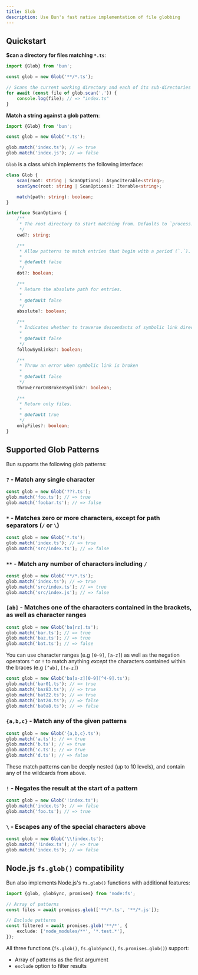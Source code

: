 ```yaml
---
title: Glob
description: Use Bun's fast native implementation of file globbing
---
```


## Quickstart

**Scan a directory for files matching `*.ts`**:

```ts
import {Glob} from 'bun';

const glob = new Glob('**/*.ts');

// Scans the current working directory and each of its sub-directories recursively
for await (const file of glob.scan('.')) {
	console.log(file); // => "index.ts"
}
```

**Match a string against a glob pattern**:

```ts
import {Glob} from 'bun';

const glob = new Glob('*.ts');

glob.match('index.ts'); // => true
glob.match('index.js'); // => false
```

`Glob` is a class which implements the following interface:

```ts
class Glob {
	scan(root: string | ScanOptions): AsyncIterable<string>;
	scanSync(root: string | ScanOptions): Iterable<string>;

	match(path: string): boolean;
}

interface ScanOptions {
	/**
	 * The root directory to start matching from. Defaults to `process.cwd()`
	 */
	cwd?: string;

	/**
	 * Allow patterns to match entries that begin with a period (`.`).
	 *
	 * @default false
	 */
	dot?: boolean;

	/**
	 * Return the absolute path for entries.
	 *
	 * @default false
	 */
	absolute?: boolean;

	/**
	 * Indicates whether to traverse descendants of symbolic link directories.
	 *
	 * @default false
	 */
	followSymlinks?: boolean;

	/**
	 * Throw an error when symbolic link is broken
	 *
	 * @default false
	 */
	throwErrorOnBrokenSymlink?: boolean;

	/**
	 * Return only files.
	 *
	 * @default true
	 */
	onlyFiles?: boolean;
}
```

## Supported Glob Patterns

Bun supports the following glob patterns:

### `?` - Match any single character

```ts
const glob = new Glob('???.ts');
glob.match('foo.ts'); // => true
glob.match('foobar.ts'); // => false
```

### `*` - Matches zero or more characters, except for path separators (`/` or `\`)

```ts
const glob = new Glob('*.ts');
glob.match('index.ts'); // => true
glob.match('src/index.ts'); // => false
```

### `**` - Match any number of characters including `/`

```ts
const glob = new Glob('**/*.ts');
glob.match('index.ts'); // => true
glob.match('src/index.ts'); // => true
glob.match('src/index.js'); // => false
```

### `[ab]` - Matches one of the characters contained in the brackets, as well as character ranges

```ts
const glob = new Glob('ba[rz].ts');
glob.match('bar.ts'); // => true
glob.match('baz.ts'); // => true
glob.match('bat.ts'); // => false
```

You can use character ranges (e.g `[0-9]`, `[a-z]`) as well as the negation operators `^` or `!` to match anything _except_ the characters contained within the braces (e.g `[^ab]`, `[!a-z]`)

```ts
const glob = new Glob('ba[a-z][0-9][^4-9].ts');
glob.match('bar01.ts'); // => true
glob.match('baz83.ts'); // => true
glob.match('bat22.ts'); // => true
glob.match('bat24.ts'); // => false
glob.match('ba0a8.ts'); // => false
```

### `{a,b,c}` - Match any of the given patterns

```ts
const glob = new Glob('{a,b,c}.ts');
glob.match('a.ts'); // => true
glob.match('b.ts'); // => true
glob.match('c.ts'); // => true
glob.match('d.ts'); // => false
```

These match patterns can be deeply nested (up to 10 levels), and contain any of the wildcards from above.

### `!` - Negates the result at the start of a pattern

```ts
const glob = new Glob('!index.ts');
glob.match('index.ts'); // => false
glob.match('foo.ts'); // => true
```

### `\` - Escapes any of the special characters above

```ts
const glob = new Glob('\\!index.ts');
glob.match('!index.ts'); // => true
glob.match('index.ts'); // => false
```

## Node.js `fs.glob()` compatibility

Bun also implements Node.js's `fs.glob()` functions with additional features:

```ts
import {glob, globSync, promises} from 'node:fs';

// Array of patterns
const files = await promises.glob(['**/*.ts', '**/*.js']);

// Exclude patterns
const filtered = await promises.glob('**/*', {
	exclude: ['node_modules/**', '*.test.*'],
});
```

All three functions (`fs.glob()`, `fs.globSync()`, `fs.promises.glob()`) support:

- Array of patterns as the first argument
- `exclude` option to filter results
